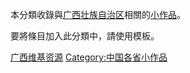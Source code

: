 {{hiddencat}}
{{Catnav|頁面分類|地理|地理小作品|亚洲地理小作品|中国大陆小作品}}

本分類收錄與[[广西壮族自治区|广西壮族自治区]]相關的[[Wikipedia:小作品|小作品]]。

要將條目加入此分類中，請使用'''{{tl|Guangxi-stub}}'''模板。

[[Category:广西维基资源|]]
[[Category:中国各省小作品|Category:中国各省小作品]]